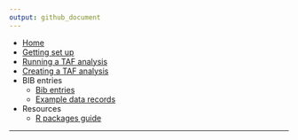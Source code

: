 ```yaml
---
output: github_document
---
```


<!--
![TAF](http://ices.dk/SiteCollectionImages/TAF/TAF_info_gfx_no_descriptions.png)
-->

* [Home](Home)
* [Getting set up](Getting-set-up)
* [Running a TAF analysis](Running-a-TAF-analysis)
* [Creating a TAF analysis](Creating-a-TAF-analysis)
* BIB entries
  * [Bib entries](Bib-entries)
  * [Example data records](Example-data-records)
* Resources
  * [R packages guide](R-packages-guide)
<!--  * [List of presentations](List-of-presentations) -->
<!--  * [Code Snippets](Code-Snippets) -->
<!-- * TAF server
  * [Reading TAF files](Reading-TAF-files)
-->

---

<!--
* TAF Workshop material
  * Preliminaries
  * Getting Started with TAF
  * A minimal working example
  * [Running an existing analysis](Running-an-existing-analysis)
  * TAF hints and tips
  * Working with GitHub
  * The Bootstrap phase
    * Adding data sets
    * Making data sets avalailable to your analysis
  * The analysis phase
    * (data.R) Processing data
    * (model.R) Running a model
    * (output.R) Processing model output
    * (report.R) creating formated output, plots and documents
  * Worked examples and templates
    * SAM model on stockassessment.org
    * SAM model using the stockassessment R package
    * SS3
    * DLS
-->

<!--
* [API](API)
  * [Analyses](API-analyses)
  * [Expert groups](API-expert-groups)
-->